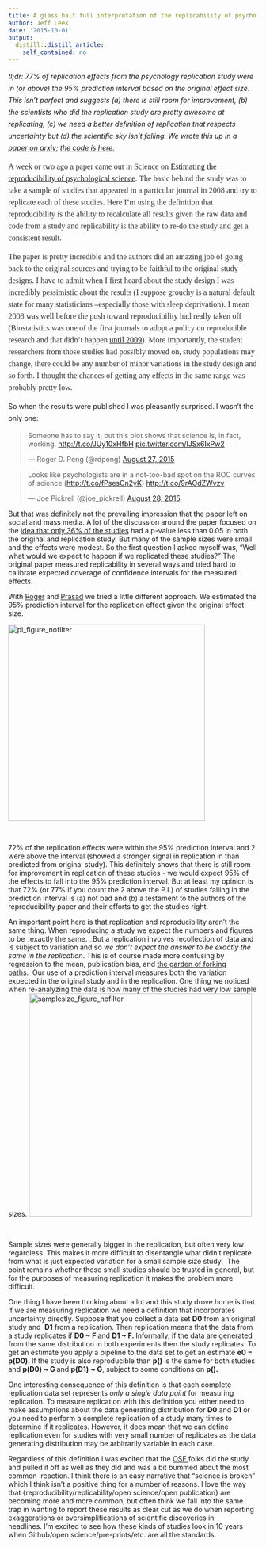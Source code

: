```yaml
---
title: A glass half full interpretation of the replicability of psychological science
author: Jeff Leek
date: '2015-10-01'
output:
  distill::distill_article:
    self_contained: no
---
```


<p style="line-height: 18.0pt;">
  <em>tl;dr: 77% of replication effects from the psychology replication study were in (or above) the 95% prediction interval based on the original effect size. This isn't perfect and suggests (a) there is still room for improvement, (b) the scientists who did the replication study are pretty awesome at replicating, (c) we need a better definition of replication that respects uncertainty but (d) the scientific sky isn't falling. We wrote this up in a <a href="http://arxiv.org/abs/1509.08968">paper on arxiv</a>; <a href="https://github.com/jtleek/replication_paper">the code is here.</a> </em>
</p>

<p style="line-height: 18.0pt;">
  <span style="font-size: 12.0pt; font-family: Georgia; color: #333333;">A week or two ago a paper came out in Science on<span class="apple-converted-space"> </span><a href="http://www.sciencemag.org/content/349/6251/aac4716">Estimating the reproducibility of psychological science</a>. The basic behind the study was to take a sample of studies that appeared in a particular journal in 2008 and try to replicate each of these studies. Here I'm using the definition that reproducibility is the ability to recalculate all results given the raw data and code from a study and replicability is the ability to re-do the study and get a consistent result. </span>
</p>

<p style="line-height: 18.0pt;">
  <span style="font-size: 12.0pt; font-family: Georgia; color: #333333;">The paper is pretty incredible and the authors did an amazing job of going back to the original sources and trying to be faithful to the original study designs. I have to admit when I first heard about the study design I was incredibly pessimistic about the results (I suppose grouchy is a natural default state for many statisticians –especially those with sleep deprivation). I mean 2008 was well before the push toward reproducibility had really taken off (Biostatistics was one of the first journals to adopt a policy on reproducible research and that didn't happen <a href="http://biostatistics.oxfordjournals.org/content/10/3/405.full">until 2009</a>). More importantly, the student researchers from those studies had possibly moved on, study populations may change, there could be any number of minor variations in the study design and so forth. I thought the chances of getting any effects in the same range was probably pretty low. </span>
</p>

<p style="line-height: 18.0pt;">
  So when the results were published I was pleasantly surprised. I wasn’t the only one:
</p>

<blockquote class="twitter-tweet" width="550">
  <p lang="en" dir="ltr">
    Someone has to say it, but this plot shows that science is, in fact, working. <a href="http://t.co/JUy10xHfbH">http://t.co/JUy10xHfbH</a> <a href="http://t.co/lJSx6IxPw2">pic.twitter.com/lJSx6IxPw2</a>
  </p>
  
  <p>
    &mdash; Roger D. Peng (@rdpeng) <a href="https://twitter.com/rdpeng/status/637009904289452032">August 27, 2015</a>
  </p>
</blockquote>



<blockquote class="twitter-tweet" width="550">
  <p lang="en" dir="ltr">
    Looks like psychologists are in a not-too-bad spot on the ROC curves of science (<a href="http://t.co/fPsesCn2yK">http://t.co/fPsesCn2yK</a>) <a href="http://t.co/9rAOdZWvzv">http://t.co/9rAOdZWvzv</a>
  </p>
  
  <p>
    &mdash; Joe Pickrell (@joe_pickrell) <a href="https://twitter.com/joe_pickrell/status/637304244538896384">August 28, 2015</a>
  </p>
</blockquote>



But that was definitely not the prevailing impression that the paper left on social and mass media. A lot of the discussion around the paper focused on the [idea that only 36% of the studies](https://github.com/jtleek/replication_paper/blob/gh-pages/in_the_media.md) had a p-value less than 0.05 in both the original and replication study. But many of the sample sizes were small and the effects were modest. So the first question I asked myself was, "Well what would we expect to happen if we replicated these studies?" The original paper measured replicability in several ways and tried hard to calibrate expected coverage of confidence intervals for the measured effects.

With [Roger](http://www.biostat.jhsph.edu/~rpeng/) and [Prasad](http://www.biostat.jhsph.edu/~prpatil/) we tried a little different approach. We estimated the 95% prediction interval for the replication effect given the original effect size.

[<img class="aligncenter wp-image-4337" src="http://simplystatistics.org/wp-content/uploads/2015/10/pi_figure_nofilter-300x300.png" alt="pi_figure_nofilter" width="397" height="397" srcset="http://simplystatistics.org/wp-content/uploads/2015/10/pi_figure_nofilter-300x300.png 300w, http://simplystatistics.org/wp-content/uploads/2015/10/pi_figure_nofilter-1024x1024.png 1024w, http://simplystatistics.org/wp-content/uploads/2015/10/pi_figure_nofilter-200x200.png 200w, http://simplystatistics.org/wp-content/uploads/2015/10/pi_figure_nofilter.png 1050w" sizes="(max-width: 397px) 100vw, 397px" />](http://simplystatistics.org/wp-content/uploads/2015/10/pi_figure_nofilter.png)

&nbsp;

72% of the replication effects were within the 95% prediction interval and 2 were above the interval (showed a stronger signal in replication in than predicted from original study). This definitely shows that there is still room for improvement in replication of these studies - we would expect 95% of the effects to fall into the 95% prediction interval. But at least my opinion is that 72% (or 77% if you count the 2 above the P.I.) of studies falling in the prediction interval is (a) not bad and (b) a testament to the authors of the reproducibility paper and their efforts to get the studies right.

An important point here is that replication and reproducibility aren't the same thing. When reproducing a study we expect the numbers and figures to be _exactly the same. _But a replication involves recollection of data and is subject to variation and so _we don't expect the answer to be exactly the same in the replication_. This is of course made more confusing by regression to the mean, publication bias, and [the garden of forking paths](http://www.stat.columbia.edu/~gelman/research/unpublished/p_hacking.pdf).  Our use of a prediction interval measures both the variation expected in the original study and in the replication. One thing we noticed when re-analyzing the data is how many of the studies had very low sample sizes. [<img class="aligncenter wp-image-4339" src="http://simplystatistics.org/wp-content/uploads/2015/10/samplesize_figure_nofilter-300x300.png" alt="samplesize_figure_nofilter" width="450" height="450" srcset="http://simplystatistics.org/wp-content/uploads/2015/10/samplesize_figure_nofilter-300x300.png 300w, http://simplystatistics.org/wp-content/uploads/2015/10/samplesize_figure_nofilter-1024x1024.png 1024w, http://simplystatistics.org/wp-content/uploads/2015/10/samplesize_figure_nofilter-200x200.png 200w, http://simplystatistics.org/wp-content/uploads/2015/10/samplesize_figure_nofilter.png 1050w" sizes="(max-width: 450px) 100vw, 450px" />](http://simplystatistics.org/wp-content/uploads/2015/10/samplesize_figure_nofilter.png)

&nbsp;

Sample sizes were generally bigger in the replication, but often very low regardless. This makes it more difficult to disentangle what didn't replicate from what is just expected variation for a small sample size study.  The point remains whether those small studies should be trusted in general, but for the purposes of measuring replication it makes the problem more difficult.

One thing I have been thinking about a lot and this study drove home is that if we are measuring replication we need a definition that incorporates uncertainty directly. Suppose that you collect a data set **D0** from an original study and  **D1** from a replication. Then replication means that the data from a study replicates if **D0 ~ F **and **D1 ~ F. **Informally, if the data are generated from the same distribution in both experiments then the study replicates. To get an estimate you apply a pipeline to the data set to get an estimate **e0 = p(D0). **If the study is also reproducible than **p****()** is the same for both studies and **p****(D0) ~ G **and **p****(D1)** **~ G**, subject to some conditions on **p****(). **

One interesting consequence of this definition is that each complete replication data set represents _only a single data point_ for measuring replication. To measure replication with this definition you either need to make assumptions about the data generating distribution for **D0** and **D1** or you need to perform a complete replication of a study many times to determine if it replicates. However, it does mean that we can define replication even for studies with very small number of replicates as the data generating distribution may be arbitrarily variable in each case.

Regardless of this definition I was excited that the [OSF ](https://osf.io/)folks did the study and pulled it off as well as they did and was a bit bummed about the most common  reaction. I think there is an easy narrative that "science is broken" which I think isn't a positive thing for a number of reasons. I love the way that {reproducibility/replicability/open science/open publication} are becoming more and more common, but often think we fall into the same trap in wanting to report these results as clear cut as we do when reporting exaggerations or oversimplifications of scientific discoveries in headlines. I'm excited to see how these kinds of studies look in 10 years when Github/open science/pre-prints/etc. are all the standards.

